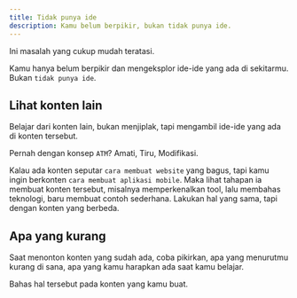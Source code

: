 ```yaml
---
title: Tidak punya ide
description: Kamu belum berpikir, bukan tidak punya ide.
---
```


Ini masalah yang cukup mudah teratasi.

Kamu hanya belum berpikir dan mengeksplor ide-ide yang ada di sekitarmu. Bukan `tidak punya ide`.

## Lihat konten lain
Belajar dari konten lain, bukan menjiplak, tapi mengambil ide-ide yang ada di konten tersebut.

Pernah dengan konsep `ATM`? Amati, Tiru, Modifikasi.

Kalau ada konten seputar `cara membuat website` yang bagus, tapi kamu ingin berkonten `cara membuat aplikasi mobile`. Maka lihat tahapan ia membuat konten tersebut, misalnya memperkenalkan tool, lalu membahas teknologi, baru membuat contoh sederhana. Lakukan hal yang sama, tapi dengan konten yang berbeda.

## Apa yang kurang
Saat menonton konten yang sudah ada, coba pikirkan, apa yang menurutmu kurang di sana, apa yang kamu harapkan ada saat kamu belajar. 

Bahas hal tersebut pada konten yang kamu buat.